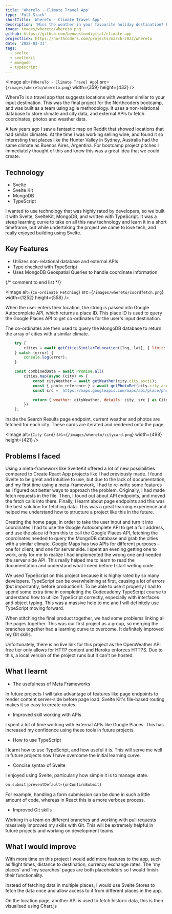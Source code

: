 ```yaml
---
title: 'WhereTo - Climate Travel App'
type: 'Full-Stack'
shortTitle: 'WhereTo - Climate Travel App'
description: 'Miss the weather in your favourite holiday destination? Let WhereTo help you decide on your next vacation spot. Uses Svelte / Svelte Kit.'
image: images/whereto/whereto.png
github: https://github.com/benwestondigital/climate-app
projectlink: https://northcoders.com/projects/march-2022/whereto
date: '2022-03-31'
tags:
  - svelte
  - sveltekit
  - mongodb
  - typescript
---
```


  <Image
    alt={`WhereTo - Climate Travel App`}
    src={`/images/whereto/whereto.png`}
    width={359}
    height={432}
  />

WhereTo is a travel app that suggests locations with weather similar to your input destination. This was the final project for the Northcoders bootcamp, and was built as a team using agile methodology. It uses a non-relational database to store climate and city data, and external APIs to fetch coordinates, photos and weather data.

A few years ago I saw a fantastic map on Reddit that showed locations that had similar climates. At the time I was working selling wine, and found it so interesting that places like the Hunter Valley in Sydney, Australia had the same climate as Buenos Aires, Argentina. For bootcamp project pitches I immediately thought of this and knew this was a great idea that we could create.

## Technology

- Svelte
- Svelte Kit
- MongoDB
- TypeScript

I wanted to use technology that was highly rated by developers, so we built it with Svelte, SvelteKit, MongoDB, and written with TypeScript.
It was a steep learning curve to take on all this new technology and learn it in a short timeframe, but while undertaking the project we came to love tech, and really enjoyed building using Svelte.

## Key Features

- Utilizes non-relational database and external APIs
- Type checked with TypeScript
- Uses MongoDB Geospatial Queries to handle coordinate information

{/* comment to end list */}

  <Image
    alt={`Co-ordinate Fetching`}
    src={`/images/whereto/coordfetch.png`}
    width={1252}
    height={558}
  />

When the user enters their location, the string is passed into Google Autocomplete API, which returns a place ID. This place ID is used to query the Google Places API to get co-ordinates for the user's input destination.

The co-ordinates are then used to query the MongoDB database to return the array of cities with a similar climate.

```js
	try {
		cities = await getCitiesSimilarToLocation([lng, lat], { limit: 9 });
	} catch (error) {
		console.log(error);
	}

	const combinedData = await Promise.all(
		cities.map(async (city) => {
			const cityWeather = await getWeather(city.city_ascii);
			const { photo_reference } = await getPhotoRef(city.city_ascii);
			const src = `https://maps.googleapis.com/maps/api/place/photo?maxwidth=400&photoreference=${photo_reference}&key=${process.env['VITE_API_KEY']}`;

			return { weather: cityWeather, details: city, src } as City;
		})
	);
```
Inside the Search Results page endpoint, current weather and photos are fetched for each city. These cards are iterated and rendered onto the page.

  <Image
    alt={`City Card`}
    src={`/images/whereto/citycard.png`}
    width={498}
    height={421}
  />


## Problems I faced

Using a meta-framework like SvelteKit offered a lot of new possibilities compared to Create React App projects like I had previously made. I found Svelte to be great and intuitive to use, but due to the lack of documentation, and my first time using a meta-framework, I had to re-write some features as I figured out better ways to approach the problem. Originally, I had made fetch requests in the file. Then, I found out about API endpoints, and moved the fetch calls into there. Finally, I learnt about page endpoints and this was the best solution for fetching data. This was a great learning experience and helped me understand how to structure a project like this in the future.

Creating the home page, in order to take the user input and turn it into coordinates I had to use the Google Autocomplete API to get a full address, and use the place id from this to call the Google Places API, fetching the coordinates needed to query the MongoDB database and grab the cities with a similar climate. Google Maps has two APIs for different purposes – one for client, and one for server side. I spent an evening getting one to work, only for me to realize I had implemented the wrong one and needed the server side API. This really helped me to learn to read the documentation and understand what I need before I start writing code.

We used TypeScript on this project because it is highly rated by so many developers. TypeScript can be overwhelming at first, causing a lot of errors (but importantly, before production!). To be able to use it properly I had to spend some extra time in completing the Codecademy TypeScript course to understand how to utilize TypeScript correctly, especially with interfaces and object typing. This was a massive help to me and I will definitely use TypeScript moving forward.

When stitching the final product together, we had some problems linking all the pages together. This was our first project as a group, so merging the branches together had a learning curve to overcome. It definitely improved my Git skills.

Unfortunately, there is no live link for this project as the OpenWeather API free tier only allows for HTTP content and Heroku enforces HTTPS. Due to this, a local version of the project runs but it can't be hosted.

## What I learnt

- The usefulness of Meta Frameworks

In future projects I will take advantage of features like page endpoints to render content server-side before page load. Svelte Kit's file-based routing makes it so easy to create routes.

- Improved skill working with APIs

I spent a lot of time working with external APIs like Google Places. This has increased my confidence using these tools in future projects.

- How to use TypeScript

I learnt how to use TypeScript, and how useful it is. This will serve me well in future projects now I have overcome the initial learning curve.

- Concise syntax of Svelte

I enjoyed using Svelte, particularly how simple it is to manage state.

```js
on:submit|preventDefault={onConfirmSubmit}
```
For example, handling a form submission can be done in such a little amount of code, whereas in React this is a more verbose process.

- Improved Git skills

Working in a team on different branches and working with pull requests massively improved my skills with Git. This will be extremely helpful in future projects and working on development teams.

## What I would improve

With more time on this project I would add more features to the app, such as flight times, distance to destination, currency exchange rates. The 'my places' and 'my searches' pages are both placeholders so I would finish their functionality.

Instead of fetching data in multiple places, I would use Svelte Stores to fetch the data once and allow access to it from different places in the app.

On the location page, another API is used to fetch historic data, this is then visualised using Chart.js
